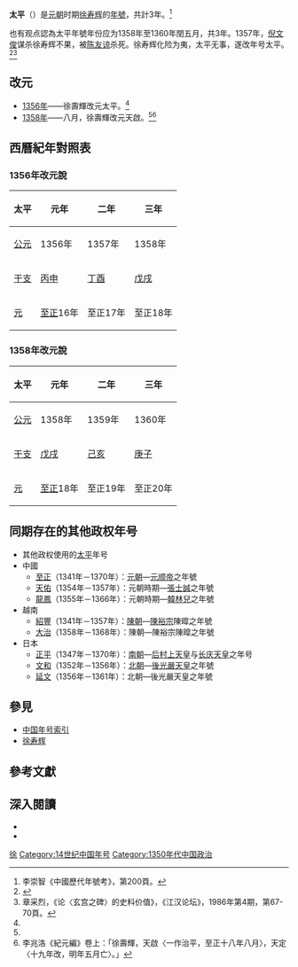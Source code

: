 {{Eranamebox|年号=太平
|起讫时间= 1356年－1358年七月
|政权=[[徐宋|徐宋]]
|帝王= [[徐寿辉|徐寿辉]]
|历时= 3年
|timeline=
|说明=
}}
'''太平'''（{{kj|1356年||1358年|七月}}）是[[元朝|元朝]]时期[[徐寿辉|徐寿辉]]的[[年號|年號]]，共計3年。<ref name="李崇智">李崇智《中國歷代年號考》，第200頁。</ref>

也有观点認為太平年號年份应为1358年至1360年閏五月，共3年。1357年，[[倪文俊|倪文俊]]谋杀徐寿辉不果，被[[陈友谅|陈友谅]]杀死。徐寿辉化险为夷，太平无事，遂改年号太平。<ref>{{cite journal|title=谈元末徐寿辉农民政权的年号和国号|journal=学术月刊|date=1984|author=刘孔伏，薛新力|last=|coauthors=|volume=|issue=5|pages=|id=|url=|format=|accessdate=2009-05-11}}</ref><ref>章采烈，《论〈玄宫之碑〉的史料价值》，《江汉论坛》，1986年第4期，第67-70頁。</ref>

==改元==
*[[1356年|1356年]]——徐壽輝改元太平。<ref name="李崇智"/>
*[[1358年|1358年]]——八月，徐壽輝改元天啟。<ref name="李崇智"/><ref>李兆洛《紀元編》卷上：「徐壽輝，天啟〈一作治平，至正十八年八月〉，天定〈十九年改，明年五月亡〉。」</ref>

==西曆紀年對照表==
===1356年改元說===
{| class="wikitable"  style="text-align:center;"
!太平!!元年!!二年!!三年
|-
![[公元|公元]]
|1356年||1357年||1358年
|-
![[干支|干支]]
|[[丙申|丙申]]||[[丁酉|丁酉]]||[[戊戌|戊戌]]
|-
![[元朝|元]]
|[[至正|至正]]16年||至正17年||至正18年
|}

===1358年改元說===
{| class="wikitable"  style="text-align:center;"
!太平!!元年!!二年!!三年
|-
![[公元|公元]]
|1358年||1359年||1360年
|-
![[干支|干支]]
|[[戊戌|戊戌]]||[[己亥|己亥]]||[[庚子|庚子]]
|-
![[元朝|元]]
|[[至正|至正]]18年||至正19年||至正20年
|}

==同期存在的其他政权年号==
*其他政权使用的[[太平|太平]]年号
*中國
**[[至正|至正]]（1341年－1370年）：[[元朝|元朝]]—[[元顺帝|元顺帝]]之年號
**[[天佑|天佑]]（1354年－1357年）：元朝時期—[[張士誠|張士誠]]之年號
**[[龍鳳_(韓林兒)|龍鳳]]（1355年－1366年）：元朝時期—[[韓林兒|韓林兒]]之年號
*越南
**[[紹豐|紹豐]]（1341年－1357年）：[[陳朝_(越南)|陳朝]]—[[陳裕宗|陳裕宗]]陳暭之年號
**[[大治_(越南)|大治]]（1358年－1368年）：陳朝—陳裕宗陳暭之年號
*日本
**[[正平_(日本)|正平]]（1347年－1370年）：[[南北朝_(日本)|南朝]]—[[后村上天皇|后村上天皇]]与[[长庆天皇|长庆天皇]]之年号
**[[文和|文和]]（1352年－1356年）：[[南北朝_(日本)|北朝]]—[[後光嚴天皇|後光嚴天皇]]之年號
**[[延文|延文]]（1356年－1361年）：北朝—後光嚴天皇之年號

==參見==
*[[中国年号列表#元朝|中国年号索引]]
*[[徐寿辉|徐寿辉]]

==參考文獻==
{{Reflist|2}}

==深入閱讀==
<div>
*{{Cite book|author=[[李崇智|李崇智]]|title=中國歷代年號考|format=|url=|date=2004年12月|publisher=中華書局|location=北京|id=ISBN 7101025129}}
*{{Cite book|author=[[鄧洪波|鄧洪波]]|title=東亞歷史年表|format=pdf|url=http://www.eastasia.ntu.edu.tw/chinese/05_a04.htm|date=2005年3月|publisher=國立臺灣大學東亞經典與文化研究計劃|location=臺北|id=ISBN 9789860005189|access-date=2021-11-09|archive-date=2007-08-25|archive-url=https://web.archive.org/web/20070825002742/http://www.eastasia.ntu.edu.tw/chinese/05_a04.htm}}
</div>

{{年号|[[治平_(徐寿辉)|治平]]|[[中国年号索引|天完年号]]|[[天启_(徐寿辉)|天启]]}}
{{元朝年号}}
[[Category:元朝民变政权年号|徐]]
[[Category:14世纪中国年号|Category:14世纪中国年号]]
[[Category:1350年代中国政治|Category:1350年代中国政治]]